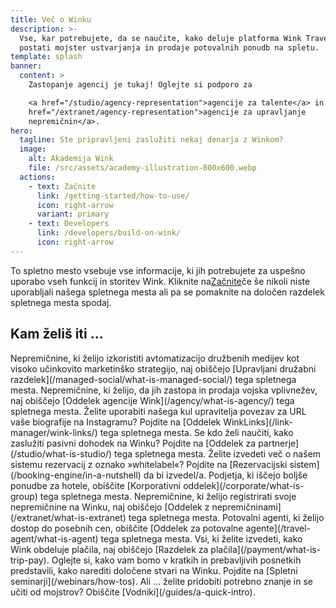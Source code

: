 ```yaml
---
title: Več o Winku
description: >-
  Vse, kar potrebujete, da se naučite, kako deluje platforma Wink Travel in kako
  postati mojster ustvarjanja in prodaje potovalnih ponudb na spletu.
template: splash
banner:
  content: >
    Zastopanje agencij je tukaj! Oglejte si podporo za

    <a href="/studio/agency-representation">agencije za talente</a> in <a
    href="/extranet/agency-representation">agencije za upravljanje
    nepremičnin</a>.
hero:
  tagline: Ste pripravljeni zaslužiti nekaj denarja z Winkom?
  image:
    alt: Akademija Wink
    file: /src/assets/academy-illustration-800x600.webp
  actions:
    - text: Začnite
      link: /getting-started/how-to-use/
      icon: right-arrow
      variant: primary
    - text: Developers
      link: /developers/build-on-wink/
      icon: right-arrow
---
```


To spletno mesto vsebuje vse informacije, ki jih potrebujete za uspešno uporabo vseh funkcij in storitev Wink. Kliknite na[Začnite](/getting-started/how-to-use)če še nikoli niste uporabljali našega spletnega mesta ali pa se pomaknite na določen razdelek spletnega mesta spodaj.

## Kam želiš iti ...

<CardGrid stagger>
  <Card title="Upravljano družbeno omrežje" icon="seti:info">
    Nepremičnine, ki želijo izkoristiti avtomatizacijo družbenih medijev kot visoko učinkovito marketinško strategijo, naj obiščejo [Upravljani družabni razdelek](/managed-social/what-is-managed-social/) tega spletnega mesta.
  </Card>

  <Card title="Agencija Wink" icon="seti:info">
    Nepremičnine, ki želijo, da jih zastopa in prodaja vojska vplivnežev, naj obiščejo [Oddelek agencije Wink](/agency/what-is-agency/) tega spletnega mesta.
  </Card>

  <Card title="WinkLinks" icon="seti:info">
    Želite uporabiti našega kul upravitelja povezav za URL vaše biografije na Instagramu? Pojdite na [Oddelek WinkLinks](/link-manager/wink-links/) tega spletnega mesta.
  </Card>

  <Card title="Podružnice" icon="seti:info">
    Se kdo želi naučiti, kako zaslužiti pasivni dohodek na Winku? Pojdite na [Oddelek za partnerje](/studio/what-is-studio/) tega spletnega mesta.
  </Card>

  <Card title="Rezervacijski sistem" icon="seti:info">
    Želite izvedeti več o našem sistemu rezervacij z oznako »whitelabel«? Pojdite na [Rezervacijski sistem](/booking-engine/in-a-nutshell) da bi izvedel/a.
  </Card>

  <Card title="Korporacije" icon="seti:info">
    Podjetja, ki iščejo boljše ponudbe za hotele, obiščite [Korporativni oddelek](/corporate/what-is-group) tega spletnega mesta.
  </Card>

  <Card title="Nepremičnine" icon="seti:info">
    Nepremičnine, ki želijo registrirati svoje nepremičnine na Winku, naj obiščejo [Oddelek z nepremičninami](/extranet/what-is-extranet) tega spletnega mesta.
  </Card>

  <Card title="Potovalni agenti" icon="seti:info">
    Potovalni agenti, ki želijo dostop do posebnih cen, obiščite [Oddelek za potovalne agente](/travel-agent/what-is-agent) tega spletnega mesta.
  </Card>

  <Card title="Plačila" icon="seti:info">
    Vsi, ki želite izvedeti, kako Wink obdeluje plačila, naj obiščejo [Razdelek za plačila](/payment/what-is-trip-pay).
  </Card>

  <Card title="Spletni seminarji" icon="seti:info">
    Oglejte si, kako vam bomo v kratkih in prebavljivih posnetkih predstavili, kako narediti določene stvari na Winku. Pojdite na [Spletni seminarji](/webinars/how-tos).
  </Card>

  <Card title="Vodniki" icon="seti:info">
    Ali ... želite pridobiti potrebno znanje in se učiti od mojstrov? Obiščite [Vodniki](/guides/a-quick-intro).
  </Card>
</CardGrid>

